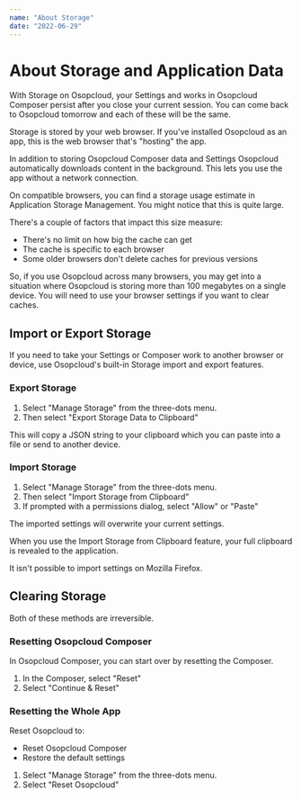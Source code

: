 ```yaml
---
name: "About Storage"
date: "2022-06-29"
---
```


# About Storage and Application Data

With Storage on Osopcloud, your Settings and works in Osopcloud Composer persist after you close your current session. You can come back to Osopcloud tomorrow and each of these will be the same.

Storage is stored by your web browser. If you've installed Osopcloud as an app, this is the web browser that's "hosting" the app.

<DeepDive title="Caching and Osopcloud Storage Usage">

In addition to storing Osopcloud Composer data and Settings Osopcloud automatically downloads content in the background. This lets you use the app without a network connection.

On compatible browsers, you can find a storage usage estimate in Application Storage Management. You might notice that this is quite large.

There's a couple of factors that impact this size measure:

- There's no limit on how big the cache can get
- The cache is specific to each browser
- Some older browsers don't delete caches for previous versions

So, if you use Osopcloud across many browsers, you may get into a situation where Osopcloud is storing more than 100 megabytes on a single device. You will need to use your browser settings if you want to clear caches.

</DeepDive>

## Import or Export Storage

If you need to take your Settings or Composer work to another browser or device, use Osopcloud's built-in Storage import and export features.

### Export Storage

1. Select "Manage Storage" from the three-dots menu.
2. Then select "Export Storage Data to Clipboard"

This will copy a JSON string to your clipboard which you can paste into a file or send to another device.

### Import Storage

1. Select "Manage Storage" from the three-dots menu.
2. Then select "Import Storage from Clipboard"
3. If prompted with a permissions dialog, select "Allow" or "Paste"

The imported settings will overwrite your current settings.

<Note m={true}>
  When you use the Import Storage from Clipboard feature, your full clipboard is
  revealed to the application.
</Note>

<Note m={true}>It isn't possible to import settings on Mozilla Firefox.</Note>

## Clearing Storage

<Note type="warning">Both of these methods are irreversible.</Note>

### Resetting Osopcloud Composer

In Osopcloud Composer, you can start over by resetting the Composer.

1. In the Composer, select "Reset"
2. Select "Continue & Reset"

### Resetting the Whole App

Reset Osopcloud to:

- Reset Osopcloud Composer
- Restore the default settings

1. Select "Manage Storage" from the three-dots menu.
2. Select "Reset Osopcloud"
